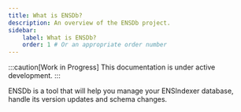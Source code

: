 ```yaml
---
title: What is ENSDb?
description: An overview of the ENSDb project.
sidebar:
    label: What is ENSDb?
    order: 1 # Or an appropriate order number
---
```


:::caution[Work in Progress]
This documentation is under active development.
:::

ENSDb is a tool that will help you manage your ENSIndexer database, handle its version updates and schema changes.